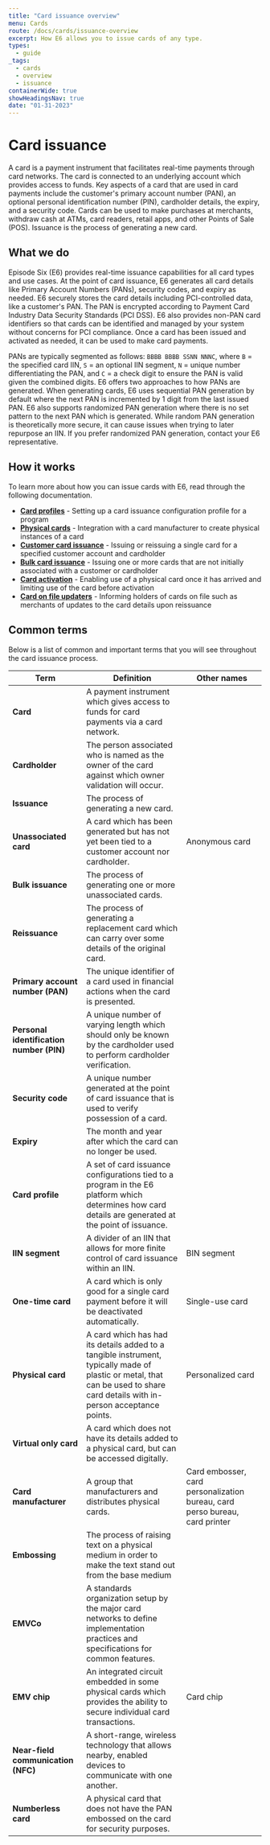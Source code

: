 ```yaml
---
title: "Card issuance overview"
menu: Cards
route: /docs/cards/issuance-overview
excerpt: How E6 allows you to issue cards of any type.
types:
  - guide
_tags:
  - cards
  - overview
  - issuance
containerWide: true
showHeadingsNav: true
date: "01-31-2023"
---
```


# Card issuance

A card is a payment instrument that facilitates real-time payments through card networks. The card is connected to an underlying account which provides access to funds. Key aspects of a card that are used in card payments include the customer's primary account number (PAN), an optional personal identification number (PIN), cardholder details, the expiry, and a security code. Cards can be used to make purchases at merchants, withdraw cash at ATMs, card readers, retail apps, and other Points of Sale (POS). Issuance is the process of generating a new card.

## What we do

Episode Six (E6) provides real-time issuance capabilities for all card types and use cases. At the point of card issuance, E6 generates all card details like Primary Account Numbers (PANs), security codes, and expiry as needed. E6 securely stores the card details including PCI-controlled data, like a customer's PAN. The PAN is encrypted according to Payment Card Industry Data Security Standards (PCI DSS). E6 also provides non-PAN card identifiers so that cards can be identified and managed by your system without concerns for PCI compliance. Once a card has been issued and activated as needed, it can be used to make card payments.

PANs are typically segmented as follows: `BBBB BBBB SSNN NNNC`, where `B` = the specified card IIN, `S` = an optional IIN segment, `N` = unique number differentiating the PAN, and `C` = a check digit to ensure the PAN is valid given the combined digits. E6 offers two approaches to how PANs are generated. When generating cards, E6 uses sequential PAN generation by default where the next PAN is incremented by 1 digit from the last issued PAN. E6 also supports randomized PAN generation where there is no set pattern to the next PAN which is generated. While random PAN generation is theoretically more secure, it can cause issues when trying to later repurpose an IIN. If you prefer randomized PAN generation, contact your E6 representative.

## How it works

To learn more about how you can issue cards with E6, read through the following documentation.

- [**Card profiles**](/docs/cards/card-profiles) - Setting up a card issuance configuration profile for a program
- [**Physical cards**](/docs/cards/physical-cards) - Integration with a card manufacturer to create physical instances of a card
- [**Customer card issuance**](/docs/cards/customer-card-issuance) - Issuing or reissuing a single card for a specified customer account and cardholder
- [**Bulk card issuance**](/docs/cards/bulk-card-issuance) - Issuing one or more cards that are not initially associated with a customer or cardholder
- [**Card activation**](/docs/cards/card-activation) - Enabling use of a physical card once it has arrived and limiting use of the card before activation
- [**Card on file updaters**](/docs/cards/card-on-file-updaters) - Informing holders of cards on file such as merchants of updates to the card details upon reissuance

## Common terms

Below is a list of common and important terms that you will see throughout the card issuance process.

| Term | Definition | Other names |
| -- | -- | -- |
| **Card** | A payment instrument which gives access to funds for card payments via a card network. ||
| **Cardholder** | The person associated who is named as the owner of the card against which owner validation will occur. ||
| **Issuance** | The process of generating a new card. ||
| **Unassociated card** | A card which has been generated but has not yet been tied to a customer account nor cardholder. | Anonymous card |
| **Bulk issuance** | The process of generating one or more unassociated cards. ||
| **Reissuance** | The process of generating a replacement card which can carry over some details of the original card. ||
| **Primary account number (PAN)** | The unique identifier of a card used in financial actions when the card is presented. ||
| **Personal identification number (PIN)** | A unique number of varying length which should only be known by the cardholder used to perform cardholder verification. ||
| **Security code** | A unique number generated at the point of card issuance that is used to verify possession of a card. ||
| **Expiry** | The month and year after which the card can no longer be used. ||
| **Card profile** | A set of card issuance configurations tied to a program in the E6 platform which determines how card details are generated at the point of issuance. ||
| **IIN segment** | A divider of an IIN that allows for more finite control of card issuance within an IIN. | BIN segment |
| **One-time card** | A card which is only good for a single card payment before it will be deactivated automatically. | Single-use card |
| **Physical card** | A card which has had its details added to a tangible instrument, typically made of plastic or metal, that can be used to share card details with in-person acceptance points. | Personalized card |
| **Virtual only card** | A card which does not have its details added to a physical card, but can be accessed digitally. ||
| **Card manufacturer** | A group that manufacturers and distributes physical cards. | Card embosser, card personalization bureau, card perso bureau, card printer |
| **Embossing** | The process of raising text on a physical medium in order to make the text stand out from the base medium ||
| **EMVCo** | A standards organization setup by the major card networks to define implementation practices and specifications for common features. ||
| **EMV chip** | An integrated circuit embedded in some physical cards which provides the ability to secure individual card transactions. | Card chip |
| **Near-field communication (NFC)** | A short-range, wireless technology that allows nearby, enabled devices to communicate with one another. ||
| **Numberless card** | A physical card that does not have the PAN embossed on the card for security purposes. ||